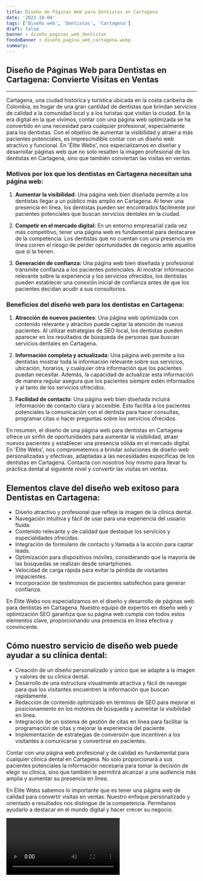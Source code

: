 ```yaml
---
title: Diseño de Páginas Web para Dentistas en Cartagena
date: '2023-10-04'
tags: ['Diseño web', 'Dentistas', 'Cartagena']
draft: false
banner : diseño_paginas_web_dentistas
fondoBanner : diseño_pagina_web_cartagena.webp
summary: 
---
```


## Diseño de Páginas Web para Dentistas en Cartagena: Convierte Visitas en Ventas

---

Cartagena, una ciudad histórica y turística ubicada en la costa caribeña de Colombia, es hogar de una gran cantidad de dentistas que brindan servicios de calidad a la comunidad local y a los turistas que visitan la ciudad. En la era digital en la que vivimos, contar con una página web optimizada se ha convertido en una necesidad para cualquier profesional, especialmente para los dentistas. Con el objetivo de aumentar la visibilidad y atraer a más pacientes potenciales, es imprescindible contar con un diseño web atractivo y funcional. En 'Élite Webs', nos especializamos en diseñar y desarrollar páginas web que no solo resalten la imagen profesional de los dentistas en Cartagena, sino que también conviertan las visitas en ventas.

### Motivos por los que los dentistas en Cartagena necesitan una página web:

1. **Aumentar la visibilidad:** Una página web bien diseñada permite a los dentistas llegar a un público más amplio en Cartagena. Al tener una presencia en línea, los dentistas pueden ser encontrados fácilmente por pacientes potenciales que buscan servicios dentales en la ciudad.

2. **Competir en el mercado digital:** En un entorno empresarial cada vez más competitivo, tener una página web es fundamental para destacarse de la competencia. Los dentistas que no cuentan con una presencia en línea corren el riesgo de perder oportunidades de negocio ante aquellos que sí la tienen.

3. **Generación de confianza:** Una página web bien diseñada y profesional transmite confianza a los pacientes potenciales. Al mostrar información relevante sobre la experiencia y los servicios ofrecidos, los dentistas pueden establecer una conexión inicial de confianza antes de que los pacientes decidan acudir a sus consultorios.

### Beneficios del diseño web para los dentistas en Cartagena:

1. **Atracción de nuevos pacientes**: Una página web optimizada con contenido relevante y atractivo puede captar la atención de nuevos pacientes. Al utilizar estrategias de SEO local, los dentistas pueden aparecer en los resultados de búsqueda de personas que buscan servicios dentales en Cartagena.

2. **Información completa y actualizada**: Una página web permite a los dentistas mostrar toda la información relevante sobre sus servicios, ubicación, horarios, y cualquier otra información que los pacientes puedan necesitar. Además, la capacidad de actualizar esta información de manera regular asegura que los pacientes siempre estén informados y al tanto de los servicios ofrecidos.

3. **Facilidad de contacto**: Una página web bien diseñada incluirá información de contacto clara y accesible. Esto facilita a los pacientes potenciales la comunicación con el dentista para hacer consultas, programar citas o hacer preguntas sobre los servicios ofrecidos.

En resumen, el diseño de una página web para dentistas en Cartagena ofrece un sinfín de oportunidades para aumentar la visibilidad, atraer nuevos pacientes y establecer una presencia sólida en el mercado digital. En 'Élite Webs', nos comprometemos a brindar soluciones de diseño web personalizadas y efectivas, adaptadas a las necesidades específicas de los dentistas en Cartagena. Contacta con nosotros hoy mismo para llevar tu práctica dental al siguiente nivel y convertir las visitas en ventas.

<GifSeo />

<Cta />

## Elementos clave del diseño web exitoso para Dentistas en Cartagena:

- Diseño atractivo y profesional que refleje la imagen de la clínica dental.
- Navegación intuitiva y fácil de usar para una experiencia del usuario fluida.
- Contenido relevante y de calidad que destaque los servicios y especialidades ofrecidas.
- Integración de formulario de contacto y llamada a la acción para captar leads.
- Optimización para dispositivos móviles, considerando que la mayoría de las búsquedas se realizan desde smartphones.
- Velocidad de carga rápida para evitar la pérdida de visitantes impacientes.
- Incorporación de testimonios de pacientes satisfechos para generar confianza.

En Élite Webs nos especializamos en el diseño y desarrollo de páginas web para dentistas en Cartagena. Nuestro equipo de expertos en diseño web y optimización SEO garantiza que su página web cumpla con todos estos elementos clave, proporcionando una presencia en línea efectiva y convincente.

## Cómo nuestro servicio de diseño web puede ayudar a su clínica dental:

- Creación de un diseño personalizado y único que se adapte a la imagen y valores de su clínica dental.
- Desarrollo de una estructura visualmente atractiva y fácil de navegar para que los visitantes encuentren la información que buscan rápidamente.
- Redacción de contenido optimizado en términos de SEO para mejorar el posicionamiento en los motores de búsqueda y aumentar la visibilidad en línea.
- Integración de un sistema de gestión de citas en línea para facilitar la programación de citas y mejorar la experiencia del paciente.
- Implementación de estrategias de conversión que incentiven a los visitantes a comunicarse y convertirse en pacientes.

Contar con una página web profesional y de calidad es fundamental para cualquier clínica dental en Cartagena. No solo proporcionará a sus pacientes potenciales la información necesaria para tomar la decisión de elegir su clínica, sino que también le permitirá alcanzar a una audiencia más amplia y aumentar su presencia en línea.

En Élite Webs sabemos lo importante que es tener una página web de calidad para convertir visitas en ventas. Nuestro enfoque personalizado y orientado a resultados nos distingue de la competencia. Permítanos ayudarlo a destacar en el mundo digital y hacer crecer su negocio.

<Video />

<CtaBot job='Dentistas' city='Cartagena'/>

<Gmaps query='Cartagena+españa+maps' />